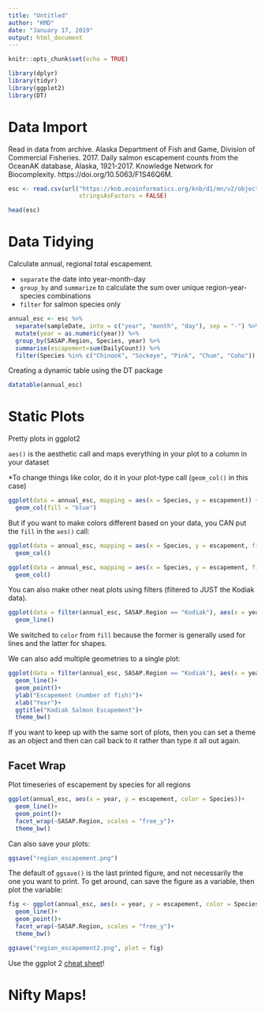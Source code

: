 ```yaml
---
title: "Untitled"
author: "KMD"
date: "January 17, 2019"
output: html_document
---
```


```r
knitr::opts_chunk$set(echo = TRUE)
```

```r
library(dplyr)
library(tidyr)
library(ggplot2)
library(DT)
```
# Data Import

Read in data from archive.  Alaska Department of Fish and Game, Division of Commercial Fisheries. 2017. Daily salmon escapement counts from the OceanAK database, Alaska, 1921-2017. Knowledge Network for Biocomplexity. https://doi.org/10.5063/F1S46Q6M.

```r
esc <- read.csv(url("https://knb.ecoinformatics.org/knb/d1/mn/v2/object/urn%3Auuid%3Af119a05b-bbe7-4aea-93c6-85434dcb1c5e", method = "libcurl"),
                    stringsAsFactors = FALSE)

head(esc)
```

# Data Tidying

Calculate annual, regional total escapement.

* `separate` the date into year-month-day
* `group_by` and `summarize` to calculate the sum over unique region-year-species combinations
* `filter` for salmon species only

```r
annual_esc <- esc %>% 
  separate(sampleDate, into = c("year", "month", "day"), sep = "-") %>% 
  mutate(year = as.numeric(year)) %>% 
  group_by(SASAP.Region, Species, year) %>% 
  summarise(escapement=sum(DailyCount)) %>% 
  filter(Species %in% c("Chinook", "Sockeye", "Pink", "Chum", "Coho"))

```

Creating a dynamic table using the DT package 

```r
datatable(annual_esc)
```


# Static Plots

Pretty plots in ggplot2

`aes()` is the aesthetic call and maps everything in your plot to a column in your dataset

*To change things like color, do it in your plot-type call (`geom_col()` in this case)

```r
ggplot(data = annual_esc, mapping = aes(x = Species, y = escapement)) +
  geom_col(fill = "blue")
```

But if you want to make colors different based on your data, you CAN put the `fill` in the `aes()` call:

```r
ggplot(data = annual_esc, mapping = aes(x = Species, y = escapement, fill = Species)) +
  geom_col()
```



```r
ggplot(data = annual_esc, mapping = aes(x = Species, y = escapement, fill = SASAP.Region)) +
  geom_col()
```

You can also make other neat plots using filters (filtered to JUST the Kodiak data).


```r
ggplot(data = filter(annual_esc, SASAP.Region == "Kodiak"), aes(x = year, y = escapement, color=Species)) +
  geom_line()
```
We switched to `color` from `fill` because the former is generally used for lines and the latter for shapes.

We can also add multiple geometries to a single plot:
```r
ggplot(data = filter(annual_esc, SASAP.Region == "Kodiak"), aes(x = year, y = escapement, color=Species)) +
  geom_line()+
  geom_point()+
  ylab("Escapement (number of fish)")+
  xlab("Year")+
  ggtitle("Kodiak Salmon Escapement")+
  theme_bw()
```

If you want to keep up with the same sort of plots, then you can set a theme as an object and then can call back to it rather than type it all out again.

## Facet Wrap

Plot timeseries of escapement by species for all regions

```r
ggplot(annual_esc, aes(x = year, y = escapement, color = Species))+
  geom_line()+
  geom_point()+
  facet_wrap(~SASAP.Region, scales = "free_y")+
  theme_bw()
```

Can also save your plots:

```r
ggsave("region_escapement.png")
```

The default of `ggsave()` is the last printed figure, and not necessarily the one you want to print.  To get around, can save the figure as a variable, then plot the variable:

```r
fig <- ggplot(annual_esc, aes(x = year, y = escapement, color = Species))+
  geom_line()+
  geom_point()+
  facet_wrap(~SASAP.Region, scales = "free_y")+
  theme_bw()

ggsave("region_escapement2.png", plot = fig)
```

Use the ggplot 2 [cheat sheet](https://www.rstudio.com/wp-content/uploads/2015/03/ggplot2-cheatsheet.pdf)!

# Nifty Maps!



